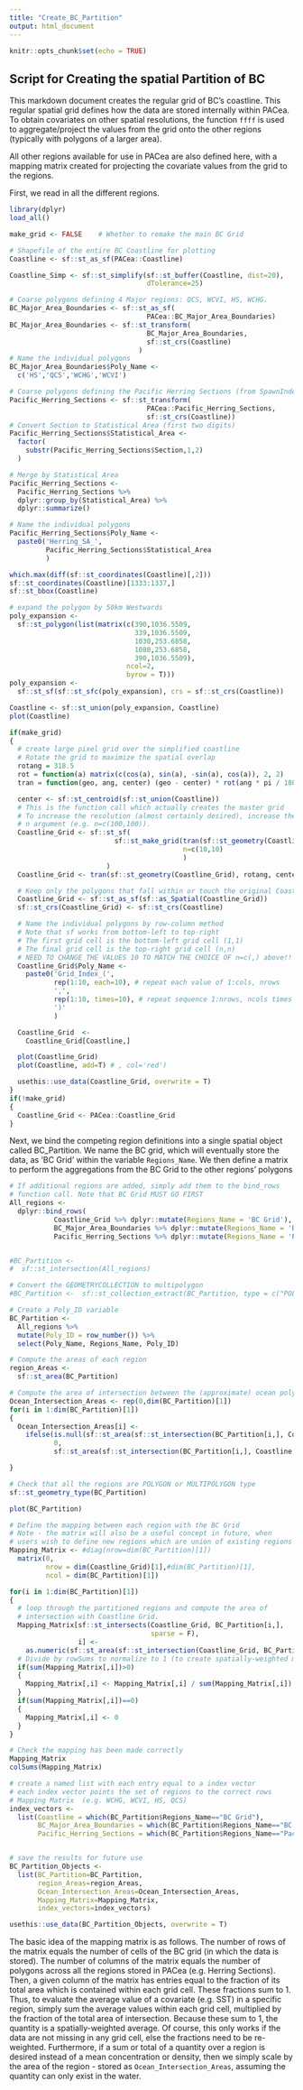 ```yaml
---
title: "Create_BC_Partition"
output: html_document
---
```


```r
knitr::opts_chunk$set(echo = TRUE)
```

## Script for Creating the spatial Partition of BC

This markdown document creates the regular grid of BC's coastline. This regular
spatial grid defines how the data are stored internally within PACea. To obtain
covariates on other spatial resolutions, the function `ffff` is used to
aggregate/project the values from the grid onto the other regions (typically
with polygons of a larger area).

All other regions available for use in PACea are also defined here, with a
mapping matrix created for projecting the covariate values from the grid to the
regions.

First, we read in all the different regions.

```r
library(dplyr)
load_all()

make_grid <- FALSE    # Whether to remake the main BC Grid

# Shapefile of the entire BC Coastline for plotting
Coastline <- sf::st_as_sf(PACea::Coastline)

Coastline_Simp <- sf::st_simplify(sf::st_buffer(Coastline, dist=20),
                                  dTolerance=25)

# Coarse polygons defining 4 Major regions: QCS, WCVI, HS, WCHG.
BC_Major_Area_Boundaries <- sf::st_as_sf(
                                  PACea::BC_Major_Area_Boundaries)
BC_Major_Area_Boundaries <- sf::st_transform(
                                  BC_Major_Area_Boundaries,
                                  sf::st_crs(Coastline)
                                )
# Name the individual polygons
BC_Major_Area_Boundaries$Poly_Name <-
  c('HS','QCS','WCHG','WCVI')

# Coarse polygons defining the Pacific Herring Sections (from SpawnIndex package)
Pacific_Herring_Sections <- sf::st_transform(
                                  PACea::Pacific_Herring_Sections,
                                  sf::st_crs(Coastline))
# Convert Section to Statistical Area (first two digits)
Pacific_Herring_Sections$Statistical_Area <-
  factor(
    substr(Pacific_Herring_Sections$Section,1,2)
  )

# Merge by Statistical Area
Pacific_Herring_Sections <-
  Pacific_Herring_Sections %>%
  dplyr::group_by(Statistical_Area) %>%
  dplyr::summarize()

# Name the individual polygons
Pacific_Herring_Sections$Poly_Name <-
  paste0('Herring_SA_',
         Pacific_Herring_Sections$Statistical_Area
         )

which.max(diff(sf::st_coordinates(Coastline)[,2]))
sf::st_coordinates(Coastline)[1333:1337,]
sf::st_bbox(Coastline)

# expand the polygon by 50km Westwards
poly_expansion <-
  sf::st_polygon(list(matrix(c(390,1036.5509,
                               339,1036.5509,
                               1030,253.6858,
                               1080,253.6858,
                               390,1036.5509),
                             ncol=2,
                             byrow = T)))
poly_expansion <-
  sf::st_sf(sf::st_sfc(poly_expansion), crs = sf::st_crs(Coastline))

Coastline <- sf::st_union(poly_expansion, Coastline)
plot(Coastline)

if(make_grid)
{
  # create large pixel grid over the simplified coastline
  # Rotate the grid to maximize the spatial overlap
  rotang = 318.5
  rot = function(a) matrix(c(cos(a), sin(a), -sin(a), cos(a)), 2, 2)
  tran = function(geo, ang, center) (geo - center) * rot(ang * pi / 180) + center

  center <- sf::st_centroid(sf::st_union(Coastline))
  # This is the function call which actually creates the master grid
  # To increase the resolution (almost certainly desired), increase the
  # n argument (e.g. n=c(100,100)).
  Coastline_Grid <- sf::st_sf(
                          sf::st_make_grid(tran(sf::st_geometry(Coastline), -rotang, center),
                                           n=c(10,10)
                                           )
                        )
  Coastline_Grid <- tran(sf::st_geometry(Coastline_Grid), rotang, center)

  # Keep only the polygons that fall within or touch the original Coastline to save storage space
  Coastline_Grid <- sf::st_as_sf(sf::as_Spatial(Coastline_Grid))
  sf::st_crs(Coastline_Grid) <- sf::st_crs(Coastline)

  # Name the individual polygons by row-column method
  # Note that sf works from bottom-left to top-right
  # The first grid cell is the bottom-left grid cell (1,1)
  # The final grid cell is the top-right grid cell (n,n)
  # NEED TO CHANGE THE VALUES 10 TO MATCH THE CHOICE OF n=c(,) above!!
  Coastline_Grid$Poly_Name <-
    paste0('Grid_Index_(',
           rep(1:10, each=10), # repeat each value of 1:cols, nrows
           ',',
           rep(1:10, times=10), # repeat sequence 1:nrows, ncols times
           ')'
           )

  Coastline_Grid  <-
    Coastline_Grid[Coastline,]

  plot(Coastline_Grid)
  plot(Coastline, add=T) # , col='red')

  usethis::use_data(Coastline_Grid, overwrite = T)
}
if(!make_grid)
{
  Coastline_Grid <- PACea::Coastline_Grid
}
```

Next, we bind the competing region definitions into a single spatial object
called BC_Partition. We name the BC grid, which will eventually store the data,
as 'BC Grid' within the variable `Regions_Name`. We then define a matrix to
perform the aggregations from the BC Grid to the other regions' polygons

```r
# If additional regions are added, simply add them to the bind_rows
# function call. Note that BC Grid MUST GO FIRST
All_regions <-
  dplyr::bind_rows(
           Coastline_Grid %>% dplyr::mutate(Regions_Name = 'BC Grid'),
           BC_Major_Area_Boundaries %>% dplyr::mutate(Regions_Name = 'BC Major Areas'),
           Pacific_Herring_Sections %>% dplyr::mutate(Regions_Name = 'Pacific Herring Spawn Statistical Areas'))


#BC_Partition <-
#  sf::st_intersection(All_regions)

# Convert the GEOMETRYCOLLECTION to multipolygon
#BC_Partition <-  sf::st_collection_extract(BC_Partition, type = c("POLYGON"))

# Create a Poly_ID variable
BC_Partition <-
  All_regions %>%
  mutate(Poly_ID = row_number()) %>%
  select(Poly_Name, Regions_Name, Poly_ID)

# Compute the areas of each region
region_Areas <-
  sf::st_area(BC_Partition)

# Compute the area of intersection between the (approximate) ocean polygon and each of the regions
Ocean_Intersection_Areas <- rep(0,dim(BC_Partition)[1])
for(i in 1:dim(BC_Partition)[1])
{
  Ocean_Intersection_Areas[i] <-
    ifelse(is.null(sf::st_area(sf::st_intersection(BC_Partition[i,], Coastline, drop=F))),
           0,
           sf::st_area(sf::st_intersection(BC_Partition[i,], Coastline, drop=F)))

}

# Check that all the regions are POLYGON or MULTIPOLYGON type
sf::st_geometry_type(BC_Partition)

plot(BC_Partition)

# Define the mapping between each region with the BC Grid
# Note - the matrix will also be a useful concept in future, when
# users wish to define new regions which are union of existing regions
Mapping_Matrix <- #diag(nrow=dim(BC_Partition)[1])
  matrix(0,
         nrow = dim(Coastline_Grid)[1],#dim(BC_Partition)[1],
         ncol = dim(BC_Partition)[1])

for(i in 1:dim(BC_Partition)[1])
{
  # loop through the partitioned regions and compute the area of
  # intersection with Coastline Grid.
  Mapping_Matrix[sf::st_intersects(Coastline_Grid, BC_Partition[i,],
                                   sparse = F),
                 i] <-
    as.numeric(sf::st_area(sf::st_intersection(Coastline_Grid, BC_Partition[i,])))
  # Divide by rowSums to normalize to 1 (to create spatially-weighted mean)
  if(sum(Mapping_Matrix[,i])>0)
  {
    Mapping_Matrix[,i] <- Mapping_Matrix[,i] / sum(Mapping_Matrix[,i])
  }
  if(sum(Mapping_Matrix[,i])==0)
  {
    Mapping_Matrix[,i] <- 0
  }
}

# Check the mapping has been made correctly
Mapping_Matrix
colSums(Mapping_Matrix)

# create a named list with each entry equal to a index vector
# each index vector points the set of regions to the correct rows
# Mapping Matrix  (e.g. WCHG, WCVI, HS, QCS)
index_vectors <-
  list(Coastline = which(BC_Partition$Regions_Name=="BC Grid"),
       BC_Major_Area_Boundaries = which(BC_Partition$Regions_Name=="BC Major Areas"),
       Pacific_Herring_Sections = which(BC_Partition$Regions_Name=="Pacific Herring Spawn Statistical Areas"))


# save the results for future use
BC_Partition_Objects <-
  list(BC_Partition=BC_Partition,
       region_Areas=region_Areas,
       Ocean_Intersection_Areas=Ocean_Intersection_Areas,
       Mapping_Matrix=Mapping_Matrix,
       index_vectors=index_vectors)

usethis::use_data(BC_Partition_Objects, overwrite = T)

```

The basic idea of the mapping matrix is as follows. The number of rows of the
matrix equals the number of cells of the BC grid (in which the data is
stored). The number of columns of the matrix equals the number of polygons
across all the regions stored in PACea (e.g. Herring Sections). Then, a given
column of the matrix has entries equal to the fraction of its total area which
is contained within each grid cell. These fractions sum to 1. Thus, to evaluate
the average value of a covariate (e.g. SST) in a specific region, simply sum the
average values within each grid cell, multiplied by the fraction of the total
area of intersection. Because these sum to 1, the quantity is a
spatially-weighted average. Of course, this only works if the data are not
missing in any grid cell, else the fractions need to be
re-weighted. Furthermore, if a sum or total of a quantity over a region is
desired instead of a mean concentration or density, then we simply scale by the
area of the region - stored as `Ocean_Intersection_Areas`, assuming the quantity
can only exist in the water.
